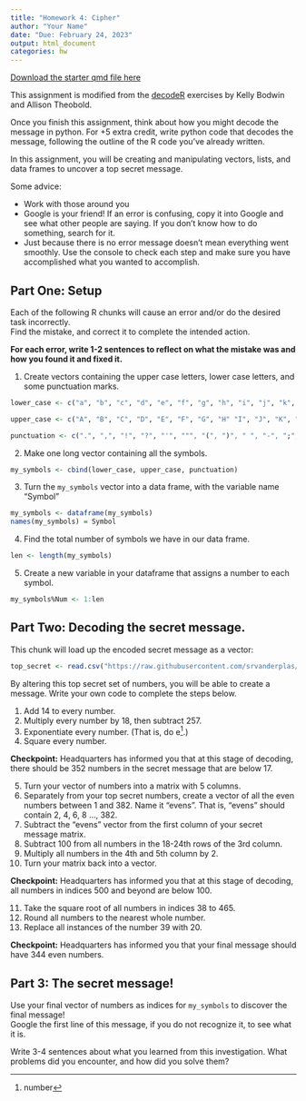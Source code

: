 ```yaml
---
title: "Homework 4: Cipher"
author: "Your Name"
date: "Due: February 24, 2023"
output: html_document
categories: hw
---
```


[Download the starter qmd file here](https://raw.githubusercontent.com/srvanderplas/unl-stat151/main/homework/04-cipher.qmd)


This assignment is modified from the [decodeR](https://github.com/kbodwin/decodeR) exercises by Kelly Bodwin and Allison Theobold.

Once you finish this assignment, think about how you might decode the message in python. For +5 extra credit, write python code that decodes the message, following the outline of the R code you've already written.

In this assignment, you will be creating and manipulating vectors, lists, and data frames to uncover a top secret message.

Some advice:

* Work with those around you
* Google is your friend!  If an error is confusing, copy it into Google and see what other people are saying.  If you don't know how to do something, search for it.
* Just because there is no error message doesn't mean everything went smoothly.  Use the console to check each step and make sure you have accomplished what you wanted to accomplish.



## Part One: Setup

Each of the following R chunks will cause an error and/or do the desired task incorrectly.  
Find the mistake, and correct it to complete the intended action. 

**For each error, write 1-2 sentences to reflect on what the mistake was and how you found it and fixed it.**

1. Create vectors containing the upper case letters, lower case letters, and some punctuation marks.

```r
lower_case <- c("a", "b", "c", "d", "e", "f", "g", "h", "i", "j", "k", "l", "m", "n", "o", "p", "q", "r", "s", "t", "u", "v", "w", "x", "y", "z")

upper_case <- c("A", "B", "C", "D", "E", "F", "G", "H" "I", "J", "K", "L", "M", "N", "O", "P", "Q", "R", "S", "T", "U", "V", "W", "X", "Y", "Z")

punctuation <- c(".", ",", "!", "?", "'", """, "(", ")", " ", "-", ";", ":")

```

2. Make one long vector containing all the symbols.

```r

my_symbols <- cbind(lower_case, upper_case, punctuation)

```

3. Turn the `my_symbols` vector into a data frame, with the variable name "Symbol"

```r
my_symbols <- dataframe(my_symbols)
names(my_symbols) = Symbol
```


4. Find the total number of symbols we have in our data frame.  

```r
len <- length(my_symbols)
```


5. Create a new variable in your dataframe that assigns a number to each symbol.

```r
my_symbols%Num <- 1:len
```



## Part Two: Decoding the secret message.

This chunk will load up the encoded secret message as a vector:

```r

top_secret <- read.csv("https://raw.githubusercontent.com/srvanderplas/unl-stat151/main/homework/04_Secret_Code", header = FALSE)$V1

```

By altering this top secret set of numbers, you will be able to create a message.  Write your own code to complete the steps below.

1. Add 14 to every number.
2. Multiply every number by 18, then subtract 257.
3. Exponentiate every number.  (That is, do e^[number].)
4. Square every number.

**Checkpoint:** Headquarters has informed you that at this stage of decoding, there should be 352 numbers in the secret message that are below 17.

5. Turn your vector of numbers into a matrix with 5 columns.
6. Separately from your top secret numbers, create a vector of all the even numbers between 1 and 382. Name it "evens". That is, "evens" should contain 2, 4, 6, 8 ..., 382.
7. Subtract the "evens" vector from the first column of your secret message matrix.
8. Subtract 100 from all numbers in the 18-24th rows of the 3rd column.
9. Multiply all numbers in the 4th and 5th column by 2.
10. Turn your matrix back into a vector.

**Checkpoint:** Headquarters has informed you that at this stage of decoding, all numbers in indices 500 and beyond are below 100.


11. Take the square root of all numbers in indices 38 to 465.
12. Round all numbers to the nearest whole number.
13. Replace all instances of the number 39 with 20.

**Checkpoint:** Headquarters has informed you that your final message should have 344 even numbers.


## Part 3: The secret message!

Use your final vector of numbers as indices for `my_symbols` to discover the final message!  
Google the first line of this message, if you do not recognize it, to see what it is.


Write 3-4 sentences about what you learned from this investigation. What problems did you encounter, and how did you solve them?

